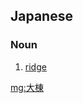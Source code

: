 ==Japanese==
{{ja-kanjitab|おお|むね|yomi=k}}

===Noun===
{{ja-noun|おおむね}}

# [[ridge]] {{gloss|highest point on a roof}}

[[mg:大棟]]